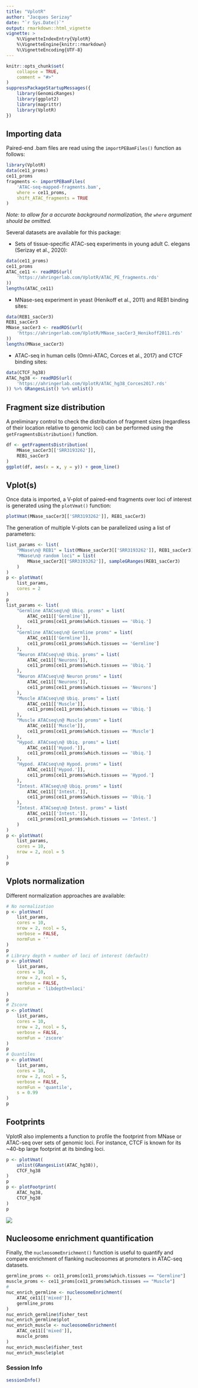```yaml
---
title: "VplotR"
author: "Jacques Serizay"
date: "`r Sys.Date()`"
output: rmarkdown::html_vignette
vignette: >
    %\VignetteIndexEntry{VplotR}
    %\VignetteEngine{knitr::rmarkdown}
    %\VignetteEncoding{UTF-8}
---
```


```r
knitr::opts_chunk$set(
    collapse = TRUE,
    comment = "#>"
)
suppressPackageStartupMessages({
    library(GenomicRanges)
    library(ggplot2)
    library(magrittr)
    library(VplotR)
})
```

## Importing data

Paired-end .bam files are read using the `importPEBamFiles()` 
function as follows:

```r
library(VplotR)
data(ce11_proms)
ce11_proms
fragments <- importPEBamFiles(
    'ATAC-seq-mapped-fragments.bam', 
    where = ce11_proms, 
    shift_ATAC_fragments = TRUE
)
```

*Note: to allow for a accurate background normalization, 
the `where` argument should be omitted.*

Several datasets are available for this package: 

* Sets of tissue-specific ATAC-seq experiments in young adult C. elegans
  (Serizay et al., 2020):

```r
data(ce11_proms)
ce11_proms
ATAC_ce11 <- readRDS(url(
    'https://ahringerlab.com/VplotR/ATAC_PE_fragments.rds'
))
lengths(ATAC_ce11)
```

* MNase-seq experiment in yeast (Henikoff et al., 2011) 
  and REB1 binding sites:

```r
data(REB1_sacCer3)
REB1_sacCer3
MNase_sacCer3 <- readRDS(url(
    'https://ahringerlab.com/VplotR/MNase_sacCer3_Henikoff2011.rds'
))
lengths(MNase_sacCer3)
```

* ATAC-seq in human cells (Omni-ATAC, Corces et al., 2017) 
  and CTCF binding sites:

```r
data(CTCF_hg38)
ATAC_hg38 <- readRDS(url(
    'https://ahringerlab.com/VplotR/ATAC_hg38_Corces2017.rds'
)) %>% GRangesList() %>% unlist() 
```

## Fragment size distribution

A preliminary control to check the distribution of fragment
sizes (regardless of their location relative to genomic loci) can be 
performed using the `getFragmentsDistribution()` function.

```r
df <- getFragmentsDistribution(
    MNase_sacCer3[['SRR3193262']], 
    REB1_sacCer3
)
ggplot(df, aes(x = x, y = y)) + geom_line()
```

## Vplot(s)

Once data is imported, a V-plot of paired-end fragments over loci of 
interest is generated using the `plotVmat()` function:

```r
plotVmat(MNase_sacCer3[['SRR3193262']], REB1_sacCer3)
```

The generation of multiple V-plots can be parallelized using a list of 
parameters:

```r
list_params <- list(
    "MNase\n@ REB1" = list(MNase_sacCer3[['SRR3193262']], REB1_sacCer3), 
    "MNase\n@ random loci" = list(
        MNase_sacCer3[['SRR3193262']], sampleGRanges(REB1_sacCer3)
    )
)
p <- plotVmat(
    list_params, 
    cores = 2
)
p
list_params <- list(
    "Germline ATACseq\n@ Ubiq. proms" = list(
        ATAC_ce11[['Germline']], 
        ce11_proms[ce11_proms$which.tissues == 'Ubiq.']
    ), 
    "Germline ATACseq\n@ Germline proms" = list(
        ATAC_ce11[['Germline']], 
        ce11_proms[ce11_proms$which.tissues == 'Germline']
    ),
    "Neuron ATACseq\n@ Ubiq. proms" = list(
        ATAC_ce11[['Neurons']], 
        ce11_proms[ce11_proms$which.tissues == 'Ubiq.']
    ), 
    "Neuron ATACseq\n@ Neuron proms" = list(
        ATAC_ce11[['Neurons']], 
        ce11_proms[ce11_proms$which.tissues == 'Neurons']
    ),
    "Muscle ATACseq\n@ Ubiq. proms" = list(
        ATAC_ce11[['Muscle']], 
        ce11_proms[ce11_proms$which.tissues == 'Ubiq.']
    ), 
    "Muscle ATACseq\n@ Muscle proms" = list(
        ATAC_ce11[['Muscle']], 
        ce11_proms[ce11_proms$which.tissues == 'Muscle']
    ),
    "Hypod. ATACseq\n@ Ubiq. proms" = list(
        ATAC_ce11[['Hypod.']], 
        ce11_proms[ce11_proms$which.tissues == 'Ubiq.']
    ), 
    "Hypod. ATACseq\n@ Hypod. proms" = list(
        ATAC_ce11[['Hypod.']], 
        ce11_proms[ce11_proms$which.tissues == 'Hypod.']
    ),
    "Intest. ATACseq\n@ Ubiq. proms" = list(
        ATAC_ce11[['Intest.']], 
        ce11_proms[ce11_proms$which.tissues == 'Ubiq.']
    ), 
    "Intest. ATACseq\n@ Intest. proms" = list(
        ATAC_ce11[['Intest.']], 
        ce11_proms[ce11_proms$which.tissues == 'Intest.']
    )
)
p <- plotVmat(
    list_params, 
    cores = 10,
    nrow = 2, ncol = 5
)
p
```

## Vplots normalization

Different normalization approaches are available: 

```r
# No normalization 
p <- plotVmat(
    list_params, 
    cores = 10, 
    nrow = 2, ncol = 5, 
    verbose = FALSE,
    normFun = ''
)
p
# Library depth + number of loci of interest (default)
p <- plotVmat(
    list_params, 
    cores = 10, 
    nrow = 2, ncol = 5, 
    verbose = FALSE,
    normFun = 'libdepth+nloci'
)
p
# Zscore
p <- plotVmat(
    list_params, 
    cores = 10, 
    nrow = 2, ncol = 5, 
    verbose = FALSE,
    normFun = 'zscore'
)
p
# Quantiles
p <- plotVmat(
    list_params, 
    cores = 10, 
    nrow = 2, ncol = 5, 
    verbose = FALSE,
    normFun = 'quantile', 
    s = 0.99
)
p
```

## Footprints

VplotR also implements a function to profile the footprint from MNase or 
ATAC-seq over sets of genomic loci. For instance, CTCF is known for its 
~40-bp large footprint at its binding loci. 

```r
p <- plotVmat(
    unlist(GRangesList(ATAC_hg38)), 
    CTCF_hg38
)
p
p <- plotFootprint(
    ATAC_hg38,
    CTCF_hg38
)
p
```

![](https://raw.githubusercontent.com/js2264/VplotR/master/man/figures/CTCF_ATAC_hg38_Chen2018_footprint.png)

## Nucleosome enrichment quantification 

Finally, the `nucleosomeEnrichment()` function is useful to
quantify and compare enrichment of flanking nucleosomes at promoters 
in ATAC-seq datasets.

```r
germline_proms <- ce11_proms[ce11_proms$which.tissues == "Germline"]
muscle_proms <- ce11_proms[ce11_proms$which.tissues == "Muscle"]
#
nuc_enrich_germline <- nucleosomeEnrichment(
    ATAC_ce11[['mixed']],
    germline_proms
)
nuc_enrich_germline$fisher_test
nuc_enrich_germline$plot
nuc_enrich_muscle <- nucleosomeEnrichment(
    ATAC_ce11[['mixed']],
    muscle_proms
)
nuc_enrich_muscle$fisher_test
nuc_enrich_muscle$plot
```

### Session Info
```r
sessionInfo()
```

